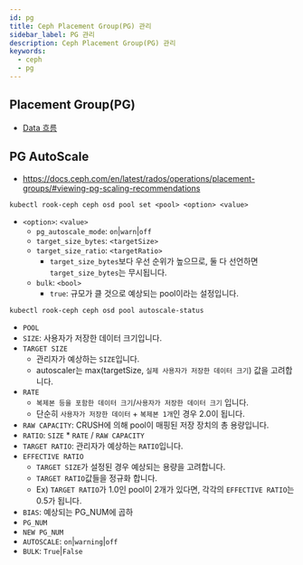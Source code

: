 ```yaml
---
id: pg
title: Ceph Placement Group(PG) 관리
sidebar_label: PG 관리
description: Ceph Placement Group(PG) 관리
keywords:
  - ceph
  - pg
---
```


## Placement Group(PG)

- [Data 흐름](/docs/mlops/mlops/storage/ceph/osd#data-흐름)

## PG AutoScale

- https://docs.ceph.com/en/latest/rados/operations/placement-groups/#viewing-pg-scaling-recommendations

```shell
kubectl rook-ceph ceph osd pool set <pool> <option> <value>
```

- `<option>`: `<value>`
  - `pg_autoscale_mode`: `on`|`warn`|`off`
  - `target_size_bytes`: `<targetSize>`
  - `target_size_ratio`: `<targetRatio>`
    - `target_size_bytes`보다 우선 순위가 높으므로, 둘 다 선언하면 `target_size_bytes`는 무시됩니다.
  - `bulk`: `<bool>`
    - `true`: 규모가 클 것으로 예상되는 pool이라는 설정입니다.

```shell
kubectl rook-ceph ceph osd pool autoscale-status
```

- `POOL`
- `SIZE`: 사용자가 저장한 데이터 크기입니다.
- `TARGET SIZE`
  - 관리자가 예상하는 `SIZE`입니다.
  - autoscaler는 max(targetSize, `실제 사용자가 저장한 데이터 크기`) 값을 고려합니다.
- `RATE`
  - `복제본 등을 포함한 데이터 크기`/`사용자가 저장한 데이터 크기` 입니다.
  - 단순히 `사용자가 저장한 데이터` + `복제본 1개`인 경우 2.0이 됩니다.
- `RAW CAPACITY`: CRUSH에 의해 pool이 매핑된 저장 장치의 총 용량입니다.
- `RATIO`: `SIZE` \* `RATE` / `RAW CAPACITY`
- `TARGET RATIO`: 관리자가 예상하는 `RATIO`입니다.
- `EFFECTIVE RATIO`
  - `TARGET SIZE`가 설정된 경우 예상되는 용량을 고려합니다.
  - `TARGET RATIO`값들을 정규화 합니다.
  - Ex) `TARGET RATIO`가 1.0인 pool이 2개가 있다면, 각각의 `EFFECTIVE RATIO`는 0.5가 됩니다.
- `BIAS`: 예상되는 PG_NUM에 곱하
- `PG_NUM`
- `NEW PG_NUM`
- `AUTOSCALE`: `on`|`warning`|`off`
- `BULK`: `True`|`False`
